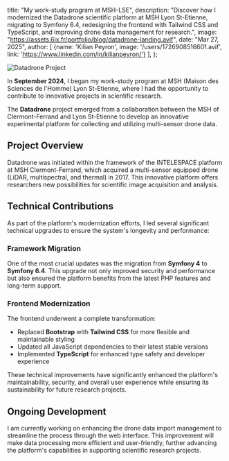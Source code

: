   title: "My work-study program at MSH-LSE",
  description: "Discover how I modernized the Datadrone scientific platform at MSH Lyon St-Etienne, migrating to Symfony 6.4, redesigning the frontend with Tailwind CSS and TypeScript, and improving drone data management for research.",
  image: "https://assets.6ix.fr/portfolio/blog/datadrone-landing.avif",
  date: "Mar 27, 2025",
  author: [
    {name: 'Kilian Peyron', image: '/users/1726908516601.avif', link: 'https://www.linkedin.com/in/kilianpeyron/'}
  ],
};

![Datadrone Project](https://assets.6ix.fr/portfolio/blog/datadrone-landing.avif)

In **September 2024**, I began my work-study program at MSH (Maison des Sciences de l'Homme) Lyon St-Etienne, where I had the opportunity to contribute to innovative projects in scientific research.

The **Datadrone** project emerged from a collaboration between the MSH of Clermont-Ferrand and Lyon St-Etienne to develop an innovative experimental platform for collecting and utilizing multi-sensor drone data.

## Project Overview

Datadrone was initiated within the framework of the INTELESPACE platform at MSH Clermont-Ferrand, which acquired a multi-sensor equipped drone (LiDAR, multispectral, and thermal) in 2017. This innovative platform offers researchers new possibilities for scientific image acquisition and analysis.

## Technical Contributions

As part of the platform's modernization efforts, I led several significant technical upgrades to ensure the system's longevity and performance:

### Framework Migration

One of the most crucial updates was the migration from **Symfony 4** to **Symfony 6.4**. This upgrade not only improved security and performance but also ensured the platform benefits from the latest PHP features and long-term support.

### Frontend Modernization

The frontend underwent a complete transformation:
- Replaced **Bootstrap** with **Tailwind CSS** for more flexible and maintainable styling
- Updated all JavaScript dependencies to their latest stable versions
- Implemented **TypeScript** for enhanced type safety and developer experience

These technical improvements have significantly enhanced the platform's maintainability, security, and overall user experience while ensuring its sustainability for future research projects.

## Ongoing Development

I am currently working on enhancing the drone data import management to streamline the process through the web interface. This improvement will make data processing more efficient and user-friendly, further advancing the platform's capabilities in supporting scientific research projects.